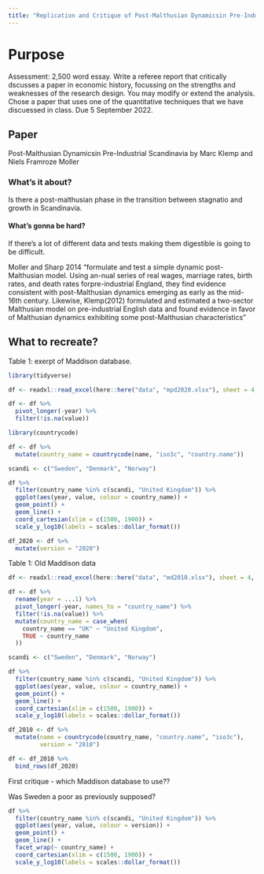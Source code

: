 ```yaml
---
title: "Replication and Critique of Post-Malthusian Dynamicsin Pre-Industrial Scandinavia"
---
```


# Purpose

Assessment: 2,500 word essay. Write a referee report that critically dscusses a paper in economic history, focussing on the strengths and weaknesses of the research design. You may modify or extend the analysis. Chose a paper that uses one of the quantitative techniques that we have discuessed in class. Due 5 September 2022.

## Paper

Post-Malthusian Dynamicsin Pre-Industrial Scandinavia by Marc Klemp and Niels Framroze Moller

### What's it about?

Is there a post-malthusian phase in the transition between stagnatio and growth in Scandinavia.

#### What's gonna be hard?

If there's a lot of different data and tests making them digestible is going to be difficult.

Moller and Sharp 2014 "formulate and test a simple dynamic post-Malthusian model. Using an-nual series of real wages, marriage rates, birth rates, and death rates forpre-industrial England, they find evidence consistent with post-Malthusian dynamics emerging as early as the mid-16th century. Likewise, Klemp(2012) formulated and estimated a two-sector Malthusian model on pre-industrial English data and found evidence in favor of Malthusian dynamics exhibiting some post-Malthusian characteristics"


## What to recreate?

Table 1: exerpt of Maddison database. 

```r
library(tidyverse)

df <- readxl::read_excel(here::here("data", "mpd2020.xlsx"), sheet = 4, skip = 1)

df <- df %>% 
  pivot_longer(-year) %>% 
  filter(!is.na(value))

library(countrycode)

df <- df %>% 
  mutate(country_name = countrycode(name, "iso3c", "country.name"))

scandi <- c("Sweden", "Denmark", "Norway")

df %>% 
  filter(country_name %in% c(scandi, "United Kingdom")) %>% 
  ggplot(aes(year, value, colour = country_name)) +
  geom_point() +
  geom_line() +
  coord_cartesian(xlim = c(1500, 1900)) +
  scale_y_log10(labels = scales::dollar_format()) 

df_2020 <- df %>% 
  mutate(version = "2020")
```

Table 1: Old Maddison data

```r
df <- readxl::read_excel(here::here("data", "md2010.xlsx"), sheet = 4, skip = 2)

df <- df %>% 
  rename(year = ...1) %>% 
  pivot_longer(-year, names_to = "country_name") %>% 
  filter(!is.na(value)) %>% 
  mutate(country_name = case_when(
    country_name == "UK" ~ "United Kingdom",
    TRUE ~ country_name
  ))

scandi <- c("Sweden", "Denmark", "Norway")

df %>% 
  filter(country_name %in% c(scandi, "United Kingdom")) %>% 
  ggplot(aes(year, value, colour = country_name)) +
  geom_point() +
  geom_line() +
  coord_cartesian(xlim = c(1500, 1900)) +
  scale_y_log10(labels = scales::dollar_format()) 

df_2010 <- df %>% 
  mutate(name = countrycode(country_name, "country.name", "iso3c"),
         version = "2010")
```


```r
df <- df_2010 %>% 
  bind_rows(df_2020)
```


First critique - which Maddison database to use??

Was Sweden a poor as previously supposed?

```r
df %>% 
  filter(country_name %in% c(scandi, "United Kingdom")) %>% 
  ggplot(aes(year, value, colour = version)) +
  geom_point() +
  geom_line() +
  facet_wrap(~ country_name) +
  coord_cartesian(xlim = c(1500, 1900)) +
  scale_y_log10(labels = scales::dollar_format()) 
```

